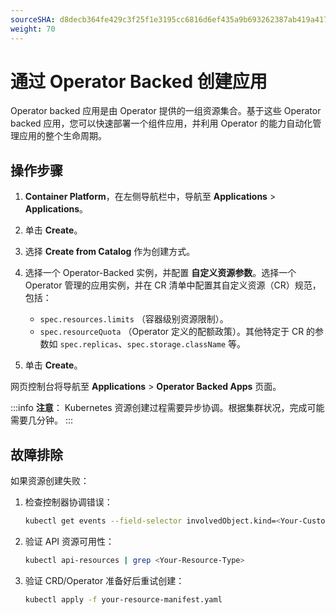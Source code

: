 ```yaml
---
sourceSHA: d8decb364fe429c3f25f1e3195cc6816d6ef435a9b693262387ab419a4175286
weight: 70
---
```


# 通过 Operator Backed 创建应用

Operator backed 应用是由 Operator 提供的一组资源集合。基于这些 Operator backed 应用，您可以快速部署一个组件应用，并利用 Operator 的能力自动化管理应用的整个生命周期。

## 操作步骤

1. **Container Platform**，在左侧导航栏中，导航至 **Applications** > **Applications**。

2. 单击 **Create**。

3. 选择 **Create from Catalog** 作为创建方式。

4. 选择一个 Operator-Backed 实例，并配置 **自定义资源参数**。选择一个 Operator 管理的应用实例，并在 CR 清单中配置其自定义资源（CR）规范，包括：
   - `spec.resources.limits` （容器级别资源限制）。
   - `spec.resourceQuota` （Operator 定义的配额政策）。其他特定于 CR 的参数如 `spec.replicas`、`spec.storage.className` 等。

5. 单击 **Create**。

网页控制台将导航至 **Applications** > **Operator Backed Apps** 页面。

:::info
**注意**：
Kubernetes 资源创建过程需要异步协调。根据集群状况，完成可能需要几分钟。
:::

## 故障排除

如果资源创建失败：

1. 检查控制器协调错误：
   ```bash
   kubectl get events --field-selector involvedObject.kind=<Your-Custom-Resource> --sort-by=.metadata.creationTimestamp
   ```
2. 验证 API 资源可用性：
   ```bash
   kubectl api-resources | grep <Your-Resource-Type>
   ```
3. 验证 CRD/Operator 准备好后重试创建：
   ```bash
   kubectl apply -f your-resource-manifest.yaml
   ```
